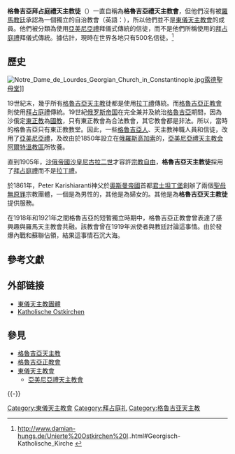 '''格魯吉亞拜占庭禮天主教徒'''（{{lang-en|'''Georgian Byzantine-Rite Catholics'''}}）一直自稱為'''格魯吉亞禮天主教會'''，但他們沒有被[[羅馬教廷|羅馬教廷]]承認為一個獨立的自治教會（英語：{{lang|en|particular Church}}），所以他們並不是[[東儀天主教會|東儀天主教會]]的成員。他們被分類為使用[[亞美尼亞禮|亞美尼亞禮]]拜儀式傳統的信徒，而不是他們所稱使用的[[拜占庭禮|拜占庭禮]]拜儀式傳統。據估計，現時在世界各地只有500名信徒。<ref>http://www.damian-hungs.de/Unierte%20Ostkirchen%20I..html#Georgisch-Katholische_Kirche {{webarchive|url=https://web.archive.org/web/20060713000246/http://www.damian-hungs.de/Unierte%20Ostkirchen%20I..html |date=2006-07-13 }}</ref>

== 歷史 ==
[[File:Notre_Dame_de_Lourdes_Georgian_Church_in_Constantinople.jpg|thumb]][[露德聖母堂|露德聖母堂]]]]

19世紀末，幾乎所有[[格魯吉亞|格魯吉亞]][[天主教|天主教]]徒都是使用[[拉丁禮|拉丁禮]]傳統。而[[格魯吉亞正教會|格魯吉亞正教會]]則使用[[拜占庭禮|拜占庭禮]]傳統。19世紀[[俄罗斯帝国|俄罗斯帝国]]在完全兼并及統治[[格魯吉亞|格魯吉亞]]期間，因為沙俄定[[東正教|東正教]]為[[國教|國教]]，只有東正教會為合法教會，其它教會都是非法。所以，當時的格魯吉亞只有東正教教堂。因此，一些[[格魯吉亞人|格魯吉亞人]]、天主教神職人員和信徒，改用了[[亞美尼亞禮|亞美尼亞禮]]，及改由於1850年設立在[[俄羅斯|俄羅斯]][[高加索|高加索]]的，[[亞美尼亞禮天主教会|亞美尼亞禮天主教会]][[阿爾特溫教區|阿爾特溫教區]]所牧養。

直到1905年，[[沙俄帝國|沙俄帝國]][[沙皇|沙皇]][[尼古拉二世|尼古拉二世]]才容許[[宗教自由|宗教自由]]，'''格魯吉亞天主教徒'''採用了[[拜占庭禮|拜占庭禮]]而不是[[拉丁禮|拉丁禮]]。

於1861年，Peter Karishiaranti神父於[[奧斯曼帝國|奧斯曼帝國]]首都[[君士坦丁堡|君士坦丁堡]]創辦了兩個[[聖母無原罪|聖母無原罪]]宗教團體，一個是為男性的，其他是為婦女的。其他是為'''格魯吉亞天主教徒'''提供服務。

在1918年和1921年之間格魯吉亞的短暫獨立時期中，格魯吉亞正教會曾表達了感興趣與羅馬天主教會共融。該教會曾在1919年派使者與教廷討論這事情。由於發爆內戰和蘇聯佔領，結果這事情石沉大海。

== 參考文獻 ==
{{Reflist}}

== 外部链接 ==
* [http://www.cnewa.org/default.aspx?ID=77&pagetypeID=9&sitecode=HQ&pageno=2 東儀天主教團體] {{Wayback|url=http://www.cnewa.org/default.aspx?ID=77&pagetypeID=9&sitecode=HQ&pageno=2 |date=20131227031652 }}
* [https://web.archive.org/web/20060615184511/http://damian-hungs.de/Katholische%20Ostkirchen.html Katholische Ostkirchen]

== 參見 ==
* [[格魯吉亞天主教|格魯吉亞天主教]]
* [[格魯吉亞正教會|格魯吉亞正教會]]
* [[東儀天主教會|東儀天主教會]]
** [[亞美尼亞禮天主教會|亞美尼亞禮天主教會]]

{{-}}
{{基督教頁腳}}
{{天主教}}
{{天主教会史}}

[[Category:東儀天主教會|Category:東儀天主教會]]
[[Category:拜占庭礼|Category:拜占庭礼]]
[[Category:格鲁吉亚天主教|Category:格鲁吉亚天主教]]